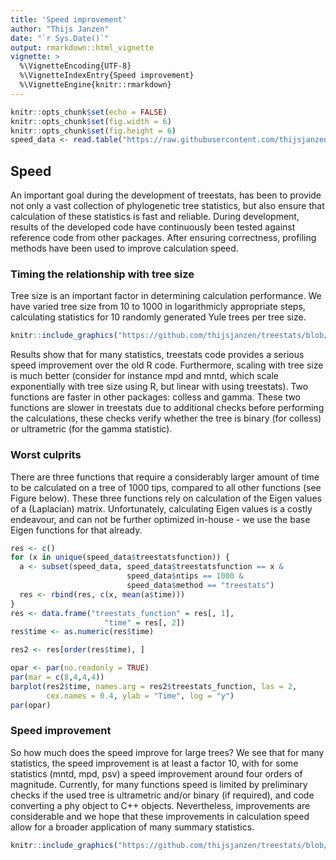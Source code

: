 ```yaml
---
title: 'Speed improvement'
author: "Thijs Janzen"
date: "`r Sys.Date()`"
output: rmarkdown::html_vignette
vignette: >
  %\VignetteEncoding{UTF-8}
  %\VignetteIndexEntry{Speed improvement}
  %\VignetteEngine{knitr::rmarkdown}
---
```


```r
knitr::opts_chunk$set(echo = FALSE)
knitr::opts_chunk$set(fig.width = 6)
knitr::opts_chunk$set(fig.height = 6)
speed_data <- read.table("https://raw.githubusercontent.com/thijsjanzen/treestats-scripts/main/Figure_S3_S4/timings.txt", header = TRUE)

```

## Speed

An important goal during the development of treestats, has been to
provide not only a vast collection of phylogenetic tree statistics, but
also ensure that calculation of these statistics is fast and reliable.
During development, results of the developed code have continuously been
tested against reference code from other packages. After ensuring
correctness, profiling methods have been used to improve calculation
speed.

### Timing the relationship with tree size

Tree size is an important factor in determining calculation performance.
We have varied tree size from 10 to 1000 in logarithmicly appropriate
steps, calculating statistics for 10 randomly generated Yule trees per
tree size.

```r
knitr::include_graphics("https://github.com/thijsjanzen/treestats/blob/main/layout/Figure_S3.png?raw=true")
```

Results show that for many statistics, treestats code provides a serious speed
improvement over the old R code. Furthermore, scaling with tree size is much 
better (consider for instance mpd and mntd, which scale exponentially with tree
size using R, but linear with using treestats). Two functions are faster in 
other packages: colless and gamma. These two functions are slower in treestats
due to additional checks before performing the calculations, these checks verify
whether the tree is binary (for colless) or ultrametric (for the gamma statistic).

### Worst culprits

There are three functions that require a considerably larger amount of time to
be calculated on a tree of 1000 tips, compared to all other functions (see 
Figure below). These three functions rely on calculation of the Eigen values of
a (Laplacian) matrix. Unfortunately, calculating Eigen values is a costly 
endeavour, and can not be further optimized in-house - we use the base Eigen
functions for that already. 
```r
res <- c()
for (x in unique(speed_data$treestatsfunction)) {
  a <- subset(speed_data, speed_data$treestatsfunction == x &
                          speed_data$ntips == 1000 &
                          speed_data$method == "treestats")
  res <- rbind(res, c(x, mean(a$time)))
}
res <- data.frame("treestats_function" = res[, 1],
                     "time" = res[, 2])
res$time <- as.numeric(res$time) 

res2 <- res[order(res$time), ]

```

```r
opar <- par(no.readonly = TRUE)
par(mar = c(8,4,4,4))
barplot(res2$time, names.arg = res2$treestats_function, las = 2,
        cex.names = 0.4, ylab = "Time", log = "y")
par(opar)
```
### Speed improvement
So how much does the speed improve for large trees? We see that for many statistics,
the speed improvement is at least a factor 10, with for some statistics (mntd, mpd,
psv) a speed improvement around four orders of magnitude. Currently, for many
functions speed is limited by preliminary checks if the used tree is ultrametric
and/or binary (if required), and code converting a phy object to C++ objects.
Nevertheless, improvements are considerable and we hope that these improvements
in calculation speed allow for a broader application of many summary statistics.

```r
knitr::include_graphics("https://github.com/thijsjanzen/treestats/blob/main/layout/Figure_S4.png?raw=true")
```
